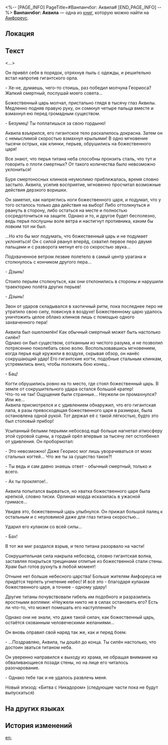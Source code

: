<%-- [PAGE_INFO]
PageTitle=#Ванпанчбог: Аквила#
[END_PAGE_INFO] --%>
{{Дополнить}}
{{Книга Инфобокс
|id           = 539
|Название     = 
|Изображение  = Предмет Ванпанчбог- Аквила.png
|Мир          = Амфореус
|Томов        = 1
|Автор        = <!--нужно добавить-->
|Описание     = Развлекательная литература в жанре фантастической повести, найденная в Библиотеке дружбы Рощи.
|Том1         = {{tx}}
|Источник1    = {{tx|Отсутствует источник}}
|Персонажи    = 
|Фракции      = 
}}
'''Ванпанчбог: Аквила''' — одна из [[Книги|книг]], которую можно найти на [[Амфореус]].

==Локация==
{{Отметка карты|<!--название карты-->|<!--id отметки-->}}

==Текст==
<...>

Он привёл себя в порядок, отряхнув пыль с одежды, и решительно встал напротив гигантского орла.

- Хе-хе, думаешь, чего-то стоишь, раз победил молчуна Геориоса? Жалкий смертный, послушай моего совета...

Божественный царь молчал, пристально глядя в тысячу глаз Аквилы. Медленно подняв правую руку, он сомкнул четыре пальца вместе и взмахнул ею перед громадным существом.

- Безумец! Ты поплатишься за свою гордыню!

Аквила взъярился, его гигантское тело раскалилось докрасна. Затем он с немыслимой скоростью взмахнул крыльями! В одно мгновение тысячи острых, как клинки, перьев, обрушились на божественного царя!

Все знают, что перья титана неба способны пронзить сталь, что тут и говорить о плоти смертных? От такого количества было невозможно уклониться!

Буря смертоносных клинков неумолимо приближалась, время словно застыло. Аквила, усилив восприятие, мгновенно просчитал возможные действия дерзкого воришки.

Он заметил, как напряглись ноги божественного царя, и подумал, что у того осталось только два действия на выбор! Либо оттолкнуться и рвануть в сторону, либо остаться на месте и полностью сосредоточиться на защите. Однако и то, и другое будет бесполезно, ведь перья послушны воле ветра и настигнут противника, каким бы ловким тот ни был.

...Но кто бы мог подумать, что божественный царь и не подумает уклоняться! Он с силой рванул вперёд, схватил первое перо двумя пальцами и с разворота метнул его со скоростью звука...

Подхваченное ветром лезвие полетело в самый центр урагана и столкнулось с кончиком другого пера...

- Дзынь!

Стоило перьям столкнуться, как они отклонились в стороны и нарушили траекторию полёта других перьев!

- Дзынь!

Звон от ударов складывался в хаотичный ритм, пока последнее перо не утратило свою силу, повиснув в воздухе! Божественному царю удалось уничтожить целое облако клинков лишь с помощью одного захваченного пера!

Аквила был ошеломлён! Как обычный смертный может быть настолько силён?<br />
Однако он был существом, сотканным из чистого разума, и не позволил потрясению поколебать свою волю. Воспользовавшись мгновением, когда перья ещё кружили в воздухе, скрывая обзор, он нанёс сокрушающий удар! Его гигантские когти, подобные стальным клинкам, устремились вниз, чтобы положить бою конец...

- Бац!

Когти обрушились ровно на то место, где стоял божественный царь. В земле от сокрушительного удара остался большой кратер!<br />
Что-то не так! Ощущения были странные... Неужели он промахнулся? Или же...<br />
Аквила присмотрелся и с удивлением обнаружил, что его гигантская лапа, в разы превосходящая божественного царя в размерах, была остановлена одной рукой. Тот держал её с такой лёгкостью, будто это был столовый прибор!

Усыпанный белыми перьями небосвод ещё больше нагнетал атмосферу этой суровой сцены, а гордый орёл впервые за тысячу лет остолбенел от удивления. Он пробормотал:

- Это невозможно! Даже Геориос мог лишь уворачиваться от моих стальных когтей... Что же ты за существо такое?!

- Ты ведь и сам давно знаешь ответ - обычный смертный, только и всего.

- Ах ты проклятое!..

Аквила попытался вырваться, но хватка божественного царя была крепкой, словно тиски. Орлиная морда исказилась в ужасной гримасе...

Увидев это, божественный царь улыбнулся. Он прижал большой палец к остальным и с неуловимой даже для глаз титана скоростью...

Ударил его кулаком со всей силы...

- Бах!

В тот же миг раздался взрыв, и тело титана разорвало на части!

Сокрушительная сила накрыла небосвод, словно гигантская волна, заставляя покрыться трещинами отлитые из божественной стали стены. Храм был готов рухнуть в любой момент!

Отныне нет больше небесного царства! Больше жителям Амфореуса не придётся терпеть угнетение небес! И всё это - благодаря кулакам божественного царя, а точнее - одному удару!

Другие титаны почувствовали гибель им подобного и разразились яростными воплями: «Неужели никто не в силах остановить его? Есть ли что-то, что может помешать его наступлению?»

Однако они не знали, что даже такой силач, как божественный царь, остаётся скованным человеческими желаниями...

Он вновь оправил свой наряд так же, как и перед боем.

- ...Поздравляю, Аквила, ты дошёл до конца. Ты силён настолько, что достоин зваться титаном неба.

Он уверенно направился к выходу из храма, не обращая внимание на обваливающиеся позади стены, но на лице его читалось разочарование.

- Однако тебе так и не удалось развлечь меня.


Новый эпизод: «Битва с Никадором» (следующие части пока не будут выпускаться)

==На других языках==
{{На других языках
|en   = One Punch God: Aquila
|zhs  = 一拳神王•艾格勒卷
|zht  = 一拳神王•艾格勒卷
|ja   = ワンパンキング・エーグル編
|ko   = 주먹의 신왕•아퀼라전
|es   = El rey de los puños: la saga de Aquila
|fr   = Le Roi au poing divin&nbsp;: Aquila
|ru   = Ванпанчбог: Аквила
|th   = ราชาเทพหมัดเดียว: บท Aquila
|vi   = Nhất Quyền Thần Vương: Aquila
|de   = Ein-Schlag-Gott: Aquila
|id   = Raja Dewa Satu Pukulan: Aquila
|pt   = One Punch God: Áquila
}}

==История изменений==
{{История изменений|3.5}}

[[en:]]